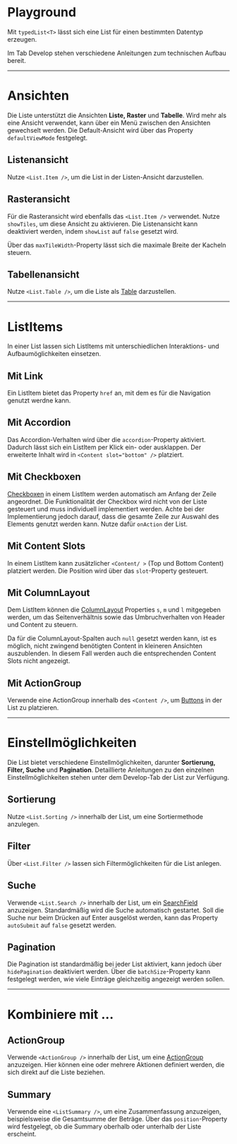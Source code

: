 # Playground

Mit `typedList<T>` lässt sich eine List für einen bestimmten Datentyp erzeugen.

Im Tab Develop stehen verschiedene Anleitungen zum technischen Aufbau bereit.

<LiveCodeEditor />

---

# Ansichten

Die Liste unterstützt die Ansichten **Liste, Raster** und **Tabelle**. Wird mehr als
eine Ansicht verwendet, kann über ein Menü zwischen den Ansichten gewechselt
werden. Die Default-Ansicht wird über das Property `defaultViewMode` festgelegt.

## Listenansicht

Nutze `<List.Item />`, um die List in der Listen-Ansicht darzustellen.

<LiveCodeEditor example="mode-list" editorCollapsed />

## Rasteransicht

Für die Rasteransicht wird ebenfalls das `<List.Item />` verwendet. Nutze
`showTiles`, um diese Ansicht zu aktivieren. Die Listenansicht kann deaktiviert
werden, indem `showList` auf `false` gesetzt wird.

Über das `maxTileWidth`-Property lässt sich die maximale Breite der Kacheln steuern.

<LiveCodeEditor example="mode-tile" editorCollapsed />

## Tabellenansicht

Nutze `<List.Table />`, um die Liste als [Table](/03-components/structure/table) darzustellen.

<LiveCodeEditor example="mode-table" editorCollapsed />

---

# ListItems

In einer List lassen sich ListItems mit unterschiedlichen Interaktions- und Aufbaumöglichkeiten einsetzen. 

## Mit Link

Ein ListItem bietet das Property `href` an, mit dem es für die Navigation genutzt werdne kann.

<LiveCodeEditor example="item-link" editorCollapsed />

## Mit Accordion

Das Accordion-Verhalten wird über die `accordion`-Property aktiviert. Dadurch lässt sich
ein ListItem per Klick ein- oder ausklappen. Der erweiterte Inhalt wird in `<Content slot="bottom" />` platziert.

<LiveCodeEditor example="item-accordion" editorCollapsed />

## Mit Checkboxen

[Checkboxen](/03-components/form-controls/checkbox) in einem ListItem werden automatisch am Anfang der Zeile angeordnet. Die Funktionalität der Checkbox wird nicht von der Liste gesteuert und muss individuell implementiert werden. Achte bei der Implementierung jedoch
darauf, dass die gesamte Zeile zur Auswahl des Elements genutzt werden kann.
Nutze dafür `onAction` der List.

<LiveCodeEditor example="item-checkbox" editorCollapsed />

## Mit Content Slots

In einem ListItem kann zusätzlicher `<Content/ >` (Top und Bottom Content) platziert werden. Die Position wird über das `slot`-Property gesteuert. 

<LiveCodeEditor example="item-content" editorCollapsed />

## Mit ColumnLayout

Dem ListItem können die [ColumnLayout](/03-components/structure/column-layout) Properties `s`, `m` und `l` mitgegeben
werden, um das Seitenverhältnis sowie das Umbruchverhalten von Header und Content zu
steuern.

<LiveCodeEditor example="item-column-layout" editorCollapsed />

Da für die ColumnLayout-Spalten auch `null` gesetzt werden kann, ist es möglich,
nicht zwingend benötigten Content in kleineren Ansichten auszublenden. In diesem Fall werden auch die entsprechenden Content Slots nicht angezeigt.

<LiveCodeEditor example="item-column-layout-hidden" editorCollapsed />

## Mit ActionGroup

Verwende eine ActionGroup innerhalb des `<Content />`, um [Buttons](/03-components/actions/button) in der List
zu platzieren. 

<LiveCodeEditor example="item-action-group" editorCollapsed />

---

# Einstellmöglichkeiten

Die List bietet verschiedene Einstellmöglichkeiten, darunter **Sortierung, Filter, Suche** und **Pagination**.
Detaillierte Anleitungen zu den einzelnen Einstellmöglichkeiten stehen unter dem Develop-Tab der List zur Verfügung.

<LiveCodeEditor editorCollapsed />

## Sortierung

Nutze `<List.Sorting />` innerhalb der List, um eine Sortiermethode anzulegen.

## Filter

Über `<List.Filter />` lassen sich Filtermöglichkeiten für die List anlegen.

## Suche

Verwende `<List.Search />` innerhalb der List, um ein
[SearchField](/03-components/form-controls/search-field) anzuzeigen.
Standardmäßig wird die Suche automatisch gestartet. Soll die Suche nur beim Drücken auf Enter ausgelöst werden, kann das Property `autoSubmit` auf `false` gesetzt werden.

## Pagination

Die Pagination ist standardmäßig bei jeder List aktiviert, kann jedoch über
`hidePagination` deaktiviert werden. Über die `batchSize`-Property kann
festgelegt werden, wie viele Einträge gleichzeitig angezeigt werden sollen.

---

# Kombiniere mit ...

## ActionGroup

Verwende `<ActionGroup />` innerhalb der List, um eine
[ActionGroup](/03-components/actions/action-group) anzuzeigen. Hier können
eine oder mehrere Aktionen definiert werden, die sich direkt auf die Liste beziehen.

<LiveCodeEditor example="actionGroup" editorCollapsed />

## Summary

Verwende eine `<ListSummary />`, um eine Zusammenfassung anzuzeigen, beispielsweise die
Gesamtsumme der Beträge. Über das `position`-Property wird festgelegt, ob die Summary oberhalb oder unterhalb der Liste erscheint.

<LiveCodeEditor example="summary" editorCollapsed />

